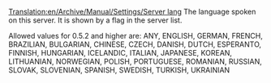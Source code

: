 [[Translation:en/Archive/Manual/Settings/Server lang]]
The language spoken on this server. It is shown by a flag in the server list.

Allowed values for 0.5.2 and higher are: ANY, ENGLISH, GERMAN, FRENCH, BRAZILIAN, BULGARIAN, CHINESE, CZECH, DANISH, DUTCH, ESPERANTO, FINNISH, HUNGARIAN, ICELANDIC, ITALIAN, JAPANESE, KOREAN, LITHUANIAN, NORWEGIAN, POLISH, PORTUGUESE, ROMANIAN, RUSSIAN, SLOVAK, SLOVENIAN, SPANISH, SWEDISH, TURKISH, UKRAINIAN